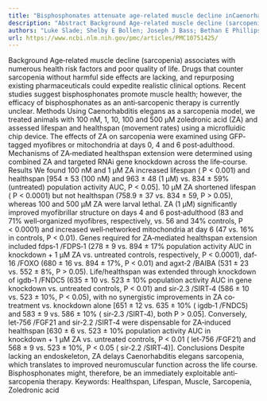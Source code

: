 ```yaml
---
title: "Bisphosphonates attenuate age‐related muscle decline inCaenorhabditis elegans"
description: "Abstract Background Age‐related muscle decline (sarcopenia) associates with numerous health risk factors and poor quality of life. Drugs that counter sarcopenia without harmful side effects are lackin..."
authors: "Luke Slade; Shelby E Bollen; Joseph J Bass; Bethan E Phillips; Kenneth Smith; Daniel J Wilkinson; Nathaniel J Szewczyk; Philip J Atherton; Timothy Etheridge"
url: https://www.ncbi.nlm.nih.gov/pmc/articles/PMC10751425/
---
```


Background Age‐related muscle decline (sarcopenia) associates with numerous health risk factors and poor quality of life. Drugs that counter sarcopenia without harmful side effects are lacking, and repurposing existing pharmaceuticals could expedite realistic clinical options. Recent studies suggest bisphosphonates promote muscle health; however, the efficacy of bisphosphonates as an anti‐sarcopenic therapy is currently unclear. Methods Using Caenorhabditis elegans as a sarcopenia model, we treated animals with 100 nM, 1, 10, 100 and 500 μM zoledronic acid (ZA) and assessed lifespan and healthspan (movement rates) using a microfluidic chip device. The effects of ZA on sarcopenia were examined using GFP‐tagged myofibres or mitochondria at days 0, 4 and 6 post‐adulthood. Mechanisms of ZA‐mediated healthspan extension were determined using combined ZA and targeted RNAi gene knockdown across the life‐course. Results We found 100 nM and 1 μM ZA increased lifespan ( P < 0.001) and healthspan [954 ± 53 (100 nM) and 963 ± 48 (1 μM) vs. 834 ± 59% (untreated) population activity AUC, P < 0.05]. 10 μM ZA shortened lifespan ( P < 0.0001) but not healthspan (758.9 ± 37 vs. 834 ± 59, P > 0.05), whereas 100 and 500 μM ZA were larval lethal. ZA (1 μM) significantly improved myofibrillar structure on days 4 and 6 post‐adulthood (83 and 71% well‐organized myofibres, respectively, vs. 56 and 34% controls, P < 0.0001) and increased well‐networked mitochondria at day 6 (47 vs. 16% in controls, P < 0.01). Genes required for ZA‐mediated healthspan extension included fdps‐1 /FDPS‐1 (278 ± 9 vs. 894 ± 17% population activity AUC in knockdown + 1 μM ZA vs. untreated controls, respectively, P < 0.0001), daf‐16 /FOXO (680 ± 16 vs. 894 ± 17%, P < 0.01) and agxt‐2 /BAIBA (531 ± 23 vs. 552 ± 8%, P > 0.05). Life/healthspan was extended through knockdown of igdb‐1 /FNDC5 (635 ± 10 vs. 523 ± 10% population activity AUC in gene knockdown vs. untreated controls, P < 0.01) and sir‐2.3 /SIRT‐4 (586 ± 10 vs. 523 ± 10%, P < 0.05), with no synergistic improvements in ZA co‐treatment vs. knockdown alone [651 ± 12 vs. 635 ± 10% ( igdb‐1 /FNDC5) and 583 ± 9 vs. 586 ± 10% ( sir‐2.3 /SIRT‐4), both P > 0.05]. Conversely, let‐756 /FGF21 and sir‐2.2 /SIRT‐4 were dispensable for ZA‐induced healthspan [630 ± 6 vs. 523 ± 10% population activity AUC in knockdown + 1 μM ZA vs. untreated controls, P < 0.01 ( let‐756 /FGF21) and 568 ± 9 vs. 523 ± 10%, P < 0.05 ( sir‐2.2 /SIRT‐4)]. Conclusions Despite lacking an endoskeleton, ZA delays Caenorhabditis elegans sarcopenia, which translates to improved neuromuscular function across the life course. Bisphosphonates might, therefore, be an immediately exploitable anti‐sarcopenia therapy. Keywords: Healthspan, Lifespan, Muscle, Sarcopenia, Zoledronic acid
